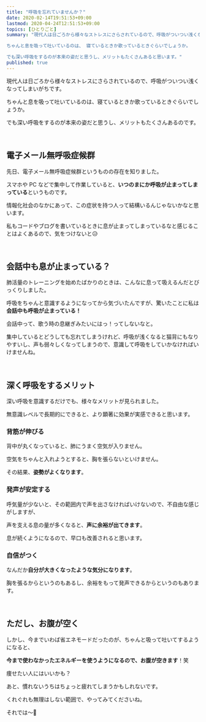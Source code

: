 ```yaml
---
title: "呼吸を忘れていませんか？"
date: 2020-02-14T19:51:53+09:00
lastmod: 2020-04-24T12:51:53+09:00
topics: [ひとりごと]
summary: "現代人は日ごろから様々なストレスにさらされているので、呼吸がついつい浅くなってしまいがちです。

ちゃんと息を吸って吐いているのは、 寝ているときか歌っているときぐらいでしょうか。

でも深い呼吸をするのが本来の姿だと思うし、メリットもたくさんあると思います。"
published: true
---
```


現代人は日ごろから様々なストレスにさらされているので、呼吸がついつい浅くなってしまいがちです。

ちゃんと息を吸って吐いているのは、寝ているときか歌っているときぐらいでしょうか。

でも深い呼吸をするのが本来の姿だと思うし、メリットもたくさんあるのです。
<!--more-->

<br/>

## 電子メール無呼吸症候群

先日、電子メール無呼吸症候群というものの存在を知りました。 

スマホや PC などで集中して作業していると、**いつのまにか呼吸が止まってしまっている**というものです。

情報化社会のなかにあって、この症状を持つ人って結構いるんじゃないかなと思います。

私もコードやブログを書いているときに息が止まってしまっているなと感じることはよくあるので、気をつけないと😥

<br/>

## 会話中も息が止まっている？

肺活量のトレーニングを始めたばかりのときは、こんなに息って吸えるんだとびっくりしました。

呼吸をちゃんと意識するようになってから気づいたんですが、驚いたことに私は**会話中も呼吸が止まっている！**

会話中って、歌う時の息継ぎみたいにはっ！ってしないなと。

集中しているとどうしても忘れてしまうけれど、呼吸が浅くなると猫背にもなりやすいし、声も弱々しくなってしまうので、意識して呼吸をしていかなければいけませんね。

<br/>

## 深く呼吸をするメリット

深い呼吸を意識するだけでも、様々なメリットが見られました。

無意識レベルで長期的にできると、より顕著に効果が実感できると思います。

### 背筋が伸びる

背中が丸くなっていると、肺にうまく空気が入りません。

空気をちゃんと入れようとすると、胸を張らないといけません。

その結果、**姿勢がよくなります**。

### 発声が安定する

呼気量が少ないと、その範囲内で声を出さなければいけないので、不自由な感じがしますが、

声を支える息の量が多くなると、**声に余裕が出てきます**。

息が続くようになるので、早口も改善されると思います。

### 自信がつく

なんだか**自分が大きくなったような気分になります**。

胸を張るからというのもあるし、余裕をもって発声できるからというのもあります。

<relpos link="need-lung-capacity" />

<br/>

## ただし、お腹が空く

しかし、今までいわば省エネモードだったのが、ちゃんと吸って吐いてするようになると、

**今まで使わなかったエネルギーを使うようになるので、お腹が空きます**！笑

痩せたい人にはいいかも？

あと、慣れないうちはちょっと疲れてしまうかもしれないです。

くれぐれも無理はしない範囲で、やってみてくださいね。

それでは～👋
